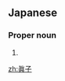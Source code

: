 ==Japanese==
{{ja-kanjitab|眞|子}}

===Proper noun===
{{ja-pos|proper|まこ}}

# {{given name|female|lang=ja|sort=まこ}}

[[zh:眞子]]
